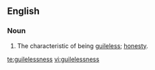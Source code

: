 ==English==
===Noun===
{{en-noun|-}}
# The characteristic of being [[guileless]]; [[honesty]].

[[te:guilelessness]]
[[vi:guilelessness]]